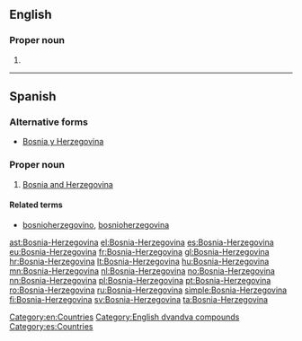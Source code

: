 ==English==

===Proper noun===
{{en-proper noun}}

# {{alternative form of|Bosnia and Herzegovina|lang=en}}

[[Category:en:Countries]]
[[Category:English dvandva compounds]]

----

==Spanish==
{{wikipedia|lang=es}}

===Alternative forms===
* [[Bosnia y Herzegovina]]

===Proper noun===
{{es-proper noun}}

# [[Bosnia and Herzegovina]]

====Related terms====
* [[bosnioherzegovino]], [[bosnioherzegovina]]

[[Category:es:Countries]]

[[ast:Bosnia-Herzegovina]]
[[el:Bosnia-Herzegovina]]
[[es:Bosnia-Herzegovina]]
[[eu:Bosnia-Herzegovina]]
[[fr:Bosnia-Herzegovina]]
[[gl:Bosnia-Herzegovina]]
[[hr:Bosnia-Herzegovina]]
[[lt:Bosnia-Herzegovina]]
[[hu:Bosnia-Herzegovina]]
[[mn:Bosnia-Herzegovina]]
[[nl:Bosnia-Herzegovina]]
[[no:Bosnia-Herzegovina]]
[[nn:Bosnia-Herzegovina]]
[[pl:Bosnia-Herzegovina]]
[[pt:Bosnia-Herzegovina]]
[[ro:Bosnia-Herzegovina]]
[[ru:Bosnia-Herzegovina]]
[[simple:Bosnia-Herzegovina]]
[[fi:Bosnia-Herzegovina]]
[[sv:Bosnia-Herzegovina]]
[[ta:Bosnia-Herzegovina]]